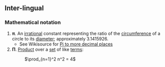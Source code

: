 == Inter-lingual ==

=== Mathematical notation ===

# '''π'''. An [[irrational]] constant representing the ratio of the [[circumference]] of a circle to its [[diameter]]; approximately 3.1415926.
#* See Wikisource for [http://sources.wikipedia.org/wiki/Pi Pi to more decimal places]
# '''Π'''. [[Product]] over a [[set]] of like [[terms]]:
#: <math>\prod_{n=1}^2 n^2 = 4</math>